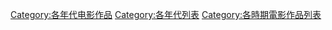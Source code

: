[[Category:各年代电影作品|Category:各年代电影作品]]
[[Category:各年代列表|Category:各年代列表]]
[[Category:各時期電影作品列表|Category:各時期電影作品列表]]